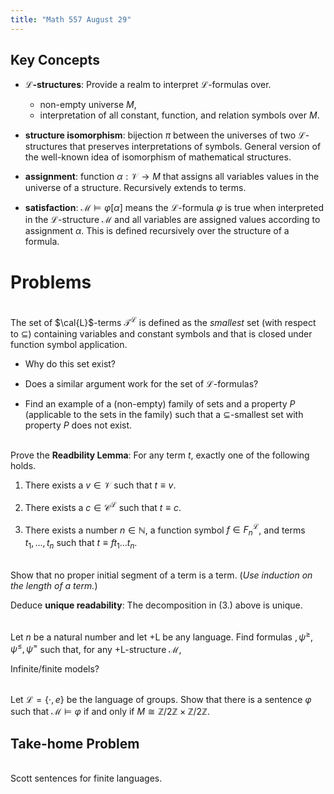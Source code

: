 ```yaml
---
title: "Math 557 August 29"
---
```


## Key Concepts

- **$\mathcal{L}$-structures**: Provide a realm to interpret $\mathcal{L}$-formulas over. 
    - non-empty universe $M$,
    - interpretation of all constant, function, and relation symbols over $M$.

- **structure isomorphism**: bijection $\pi$ between the universes of two $\mathcal{L}$-structures that preserves interpretations of symbols. General version of the well-known idea of isomorphism of mathematical structures.

- **assignment**: function $\alpha: \mathcal{V} \to M$ that assigns all variables values in the universe of a structure. Recursively extends to terms.

- **satisfaction**: $\mathcal{M} \models \varphi[\alpha]$ means the $\mathcal{L}$-formula $\varphi$ is true when interpreted in the $\mathcal{L}$-structure $\mathcal{M}$ and all variables are assigned values according to assignment $\alpha$. This is defined recursively over the structure of a formula.





# Problems

::: {#exr-}
\
The set of $\cal{L}$-terms $\mathcal{T}^{\mathcal{L}}$ is defined as the *smallest* set (with respect to $\subseteq$) containing variables and constant symbols and that is closed under function symbol application.

- Why do this set exist?

- Does a similar argument work for the set of $\mathcal{L}$-formulas?

- Find an example of a (non-empty) family of sets and a property $P$ (applicable to the sets in the family) such that a $\subseteq$-smallest set with property $P$ does not exist.
:::

:::{#exr-}
\
Prove the **Readbility Lemma**: For any term $t$, exactly one of the following holds.

1. There exists a $v \in \mathcal{V}$ such that $t \equiv v$.

2. There exists a $c \in \mathcal{C}^{\mathcal{L}}$ such that $t \equiv c$.

3. There exists a number $n \in \mathbb{N}$, a function symbol $f
   \in F_n^{\mathcal{L}}$, and terms $t_1,
   \dots, t_n$ such that $t \equiv ft_1\dots t_n$.
:::


:::{#exr-}
\
Show that no proper initial segment of a term is a term.
(*Use induction on the length of a term.*)

Deduce **unique readability**: The decomposition in (3.) above is unique.
:::



:::{#exr-}
\
Let $n$ be a natural number and let +L be any language. Find formulas $, \psi^{\geq}, \psi^{\leq}, \psi^=$ such that, for any +L-structure $\mathcal{M}$,

\begin{align}
\mathcal{M} \models \psi^{\geq} & \iff \; |M| \geq n \\
\mathcal{M} \models \psi^{\leq} & \iff \; |M| \leq n \\
\mathcal{M} \models \psi^{=} & \iff \; |M| = n \\
\end{align}
:::

Infinite/finite models?


:::{#exr-}
\
Let $\mathcal{L} = \{\cdot , e\}$ be the language of groups. Show that
there is a sentence $\varphi$ such that $\mathcal{M} \models \varphi$ if and only if $M \cong \mathbb{Z}/2\mathbb{Z}\times \mathbb{Z}/2\mathbb{Z}$.
:::



:::{.callout-important}
## Take-home Problem
\
Scott sentences for finite languages.
:::
